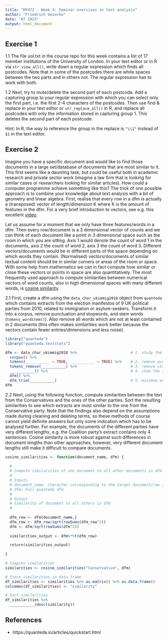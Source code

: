 ```yaml
---
title: "MY472 - Week 4: Seminar exercises in text analysis"
author: "Friedrich Geiecke"
date: "AT 2023"
output: html_document
---
```



## Exercise 1

1.1 The file uol.txt in the course repo for this week contains a list of 17 member institutions of the University of London. In your text editor or in R via `str_view_all()`, write down a regular expression which finds all postcodes. Note that in some of the postcodes there are white spaces between the two parts and in others not. The regular expression has to work with both.



1.2 Next, try to mute/delete the second part of each postcode. Add a capturing group to your regular expression with which you can select only the first part, i.e. the first 2-4 characters of the postcodes. Then use find & replace in your text editor or `str_replace_all()` in R, and replace all postcodes with only the information stored in capturing group 1. This deletes the second part of each postcode.

Hint: In R, the way to reference the group in the replace is `"\\1"` instead of `$1` in the text editor.


## Exercise 2

Imagine you have a specific document and would like to find those documents in a large set/database of documents that are most similar to it. This first seems like a daunting task, but could be useful both in academic research and private sector work (imagine a law firm that is looking for similar cases or researchers looking for similar articles). How could a computer programme achieve something like this? The trick of one possible approach is to combine your knowledge about text analysis with a bit of geometry and linear algebra. First, realise that every row in a dfm is actually a (transposed) vector of length/dimension K where K is the amount of features in the dfm. For a very brief introduction to vectors, see e.g. this excellent [video](https://youtu.be/fNk_zzaMoSs).

Let us assume for a moment that we only have three features/words in a dfm. Then every row/document is a 3 dimensional vector of counts and we can think of each document like a point in 3 dimensional space such as the room in which you are sitting. Axis 1 would denote the count of word 1 in the documents, axis 2 the count of word 2, axis 3 the count of word 3. Different vectors/documents would be in different parts of the space depending on which words they contain. (Normalised) vectors/documents of similar textual content should be in similar corners or areas of the room or space. With some help from mathematics we can in fact compute how similar or close these vectors or points in space are also quantitatively. The most frequently used approach to compute similarities between numerical vectors of word counts, also in high dimensional spaces with many different words, is [cosine similarity](https://en.wikipedia.org/wiki/Cosine_similarity).


2.1 First, create a dfm using the `data_char_ukimmig2010` object from `quanteda` which contains extracts from the election manifestos of 9 UK political parties from 2010, related to immigration or asylum-seekers. Transform it into a corpus, remove punctuation and stopwords, and stem words (`tokens_wordstem()`). Also remove all words which are not at least contained in 2 documents (this often makes similarities work better because the vectors contain fewer entries/dimensions and less noise).

```r
library("quanteda")
library("quanteda.textstats")
```

```r
dfm <- data_char_ukimmig2010 %>%                        # 1. study the data
  corpus() %>% 
  tokens(___________ = TRUE, ___________ = TRUE) %>%    # 2. remove punctuation and numbers
  tokens_remove(___________) %>%                        # 3. remove stopwords (English)
  ___________() %>%                                     # 4. stem the tokens
  dfm() %>%
  dfm_trim(___________)                                 # 5. minimum word frequency = 2
dfm
```


2.2 Next, using the following function, compute similarities between the text from the Conservatives and the ones of the other parties. Sort the resulting similarities to see which extracts are most similar to the one from the Conservative party. Note that the findings also depend on the assumptions made during cleaning and deleting terms, so these methods of course cannot yield definite answers but only some indication which has to be analysed further. For example, the documents of the different parties have very different lengths, e.g. the Coalition party's extract contains only 4 sentences. Cosine similarity is more robust against such differences in document lengths than other approaches, however, very different document lengths still make it difficult to compare documents.

```r
cosine_similarities <- function(document_name, dfm) {
  
  #
  # Compute similarities of one document to all other documents in dfm
  #
  # Inputs
  # document_name: Character corresponding to the target document/row in the quanteda dfm
  # dfm: Full quanteda dfm
  #
  # Output
  # Similarity of document to all others in dfm
  #
 
  dfm_row <- dfm[document_name,]
  dfm_row <- dfm_row/sqrt(rowSums(dfm_row^2))
  dfm <- dfm/sqrt(rowSums(dfm^2))
  
  similarities_output <- dfm%*%t(dfm_row)

  return(similarities_output)
  
}
```

```r
# Compute similarities
similarities <- cosine_similarities("Conservative", dfm)

# Store similarities in data frame
df_similarities <- similarities %>% as.matrix() %>% as.data.frame()
colnames(df_similarities) <- "similarity"

# Sort similarities
df_similarities %>%
  ___________(desc(similarity))
```


## References

- https://quanteda.io/articles/quickstart.html